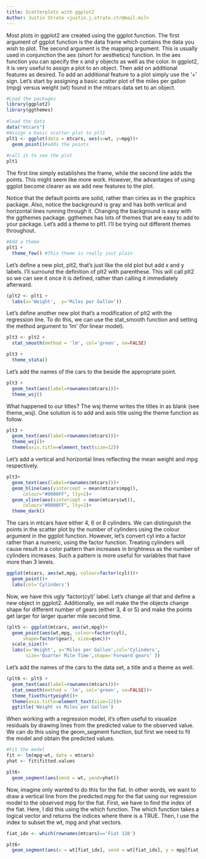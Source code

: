 ```yaml
---
title: Scatterplots with ggplot2
Author: Justin Strate <justin.j.strate.ctr@mail.mil>
---
```


Most plots in ggplot2 are created using the ggplot function. The first argument of ggplot function is the data frame which contains the data you wish to plot. The second argument is the mapping argument. This is usually used in conjunction the aes (short for aesthetics) function. In the aes function you can specify the x and y objects as well as the color. In ggplot2, it is very useful to assign a plot to an object. Then add on additional features as desired. To add an additional feature to a plot simply use the '+' sign. Let's start by assigning a basic scatter plot of the miles per gallon (mpg) versus weight (wt) found in the mtcars data set to an object.

```r
#Load the packages
library(ggplot2)
library(ggthemes)
 
#load the data
data("mtcars")
#Assign a basic scatter plot to plt1
plt1 <- ggplot(data = mtcars, aes(x=wt, y=mpg))+
  geom_point()#adds the points
 
#call it to see the plot
plt1
```

The first line simply establishes the frame, while the second line adds the points. This might seem like more work. However, the advantages of using ggplot become clearer as we add new features to the plot. 

Notice that the default points are solid, rather than cirles as in the graphics package. Also, notice the background is gray and has both vertical and horizontal lines running through it. Changing the background is easy with the ggthemes package. ggthemes has lots of themes that are easy to add to your package. Let's add a theme to plt1. I'll be trying out different themes throughout.

```r
#Add a theme
plt1 + 
  theme_few() #This theme is really just plain
```

Let's define a new plot, plt2, that's just like the old plot but add x and y labels. I'll surround the definition of plt2 with parenthese. This will call plt2 so we can see it once it is defined, rather than calling it immediately afterward.

```r
(plt2 <- plt1 +
  labs(x='Weight',  y='Miles per Gallon')) 
```

Let's define another new plot that's a modification of plt2 with the regression line. To do this, we can use the stat_smooth function and setting the method argument to 'lm' (for linear model).

```r
plt3 <- plt2 +
  stat_smooth(method = 'lm', col='green', se=FALSE)

plt3 +
  theme_stata()
```


Let's add the names of the cars to the beside the appropriate point.
```r
plt3 +
  geom_text(aes(label=rownames(mtcars)))+
  theme_wsj()
```

What happened to our titles? The wsj theme writes the titles in as blank (see theme_wsj). One solution is to add and axis title using the theme function as follow.

```r
plt3 + 
  geom_text(aes(label=rownames(mtcars)))+
  theme_wsj()+
  theme(axis.title=element_text(size=12))
```


Let's add a vertical and horizontal lines reflecting the mean weight and mpg respectively.
```r
plt3+
  geom_text(aes(label=rownames(mtcars)))+
  geom_hline(aes(yintercept = mean(mtcars$mpg)), 
      colour="#0000FF", lty=2)+
  geom_vline(aes(xintercept = mean(mtcars$wt)), 
      colour="#0000FF", lty=2)+
  theme_dark()
```


The cars in mtcars have either 4, 6 or 8 cylinders. We can distinguish the points in the scatter plot by the number of cylinders using the colour argument in the ggplot function. However, let's convert cyl into a factor rather than a numeric, using the factor function. Treating cylinders will cause result in a color pattern than increases in brightness as the number of cylinders increases. Such a pattern is more useful for variables that have more than 3 levels.
```r
ggplot(mtcars, aes(wt,mpg, colour=factor(cyl)))+
  geom_point()+
  labs(col='Cylinders')
```

Now, we have this ugly 'factor(cyl)' label. Let's change all that and define a new object in ggplot2. Additionally, we will make the the objects change shape for different number of gears (either 3, 4 or 5) and make the points get larger for larger quarter mile second time.

```r
(plt5 <- ggplot(mtcars, aes(wt,mpg))+
  geom_point(aes(wt,mpg, colour=factor(cyl), 
      shape=factor(gear), size=qsec))+
  scale_size()+
  labs(x='Weight', y='Miles per Gallon',col='Cylinders', 
       size='Quarter Mile Time',shape='Forward gears' ))
```


Let's add the names of the cars to the data set, a title and a theme as well.

```r
(plt6 <- plt5 +
  geom_text(aes(label=rownames(mtcars)))+
  stat_smooth(method = 'lm', col='green', se=FALSE))+
  theme_fivethirtyeight()+
  theme(axis.title=element_text(size=12))+
  ggtitle('Weight vs Miles per Gallon')
```


When working with a regression model, it's often useful to visualize residuals by drawing lines from the predicted value to the observed value. We can do this using the geom_segment function, but first we need to fit the model and obtain the predicted values.



```r
#Fit the model
fit <- lm(mpg~wt, data = mtcars)
yhat <- fit$fitted.values

plt6+
  geom_segment(aes(xend = wt, yend=yhat))
```

Now, imagine only wanted to do this for the fiat. In other words, we want to draw a vertical line from the predicted mpg for the fiat using our regression model to the observed mpg for the fiat. First, we have to find the index of the fiat. Here, I did this using the which function. The which function takes a logical vector and returns the indices where there is a TRUE. Then, I use the index to subset the wt, mpg and yhat vectors. 
```r
fiat_idx <- which(rownames(mtcars)=='Fiat 128')

plt6+
  geom_segment(aes(x = wt[fiat_idx], xend = wt[fiat_idx], y = mpg[fiat_idx], yend=yhat[fiat_idx]))
```



